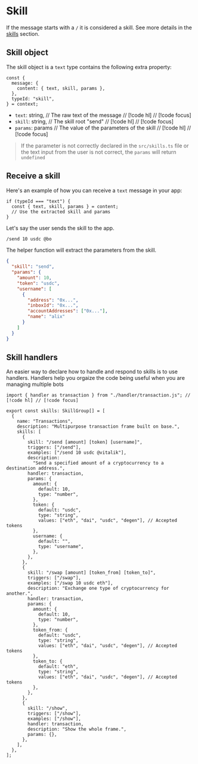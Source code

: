 # Skill

If the message starts with a `/` it is considered a skill. See more details in the [skills](/skills/structure) section.

## Skill object

The skill object is a `text` type contains the following extra property:

```tsx
const {
  message: {
    content: { text, skill, params },
  },
  typeId: "skill",
} = context;
```

- `text`: string, // The raw text of the message // [!code hl] // [!code focus]
- `skill`: string, // The skill root "send" // [!code hl] // [!code focus]
- `params`: params // The value of the parameters of the skill // [!code hl] // [!code focus]

> If the parameter is not correctly declared in the `src/skills.ts` file or the text input from the user is not correct, the `params` will return `undefined`

## Receive a skill

Here's an example of how you can receive a `text` message in your app:

```tsx
if (typeId === "text") {
  const { text, skill, params } = content;
  // Use the extracted skill and params
}
```

Let's say the user sends the skill to the app.

```bash [cmd]
/send 10 usdc @bo
```

The helper function will extract the parameters from the skill.

```json [params]
{
  "skill": "send",
  "params": {
    "amount": 10,
    "token": "usdc",
    "username": [
      {
        "address": "0x...",
        "inboxId": "0x...",
        "accountAddresses": ["0x..."],
        "name": "alix"
      }
    ]
  }
}
```

## Skill handlers

An easier way to declare how to handle and respond to skills is to use handlers. Handlers help you orgaize the code being useful when you are managing multiple bots

```tsx [src/skills.ts]
import { handler as transaction } from "./handler/transaction.js"; // [!code hl] // [!code focus]

export const skills: SkillGroup[] = [
  {
    name: "Transactions",
    description: "Multipurpose transaction frame built on base.",
    skills: [
      {
        skill: "/send [amount] [token] [username]",
        triggers: ["/send"],
        examples: ["/send 10 usdc @vitalik"],
        description:
          "Send a specified amount of a cryptocurrency to a destination address.",
        handler: transaction,
        params: {
          amount: {
            default: 10,
            type: "number",
          },
          token: {
            default: "usdc",
            type: "string",
            values: ["eth", "dai", "usdc", "degen"], // Accepted tokens
          },
          username: {
            default: "",
            type: "username",
          },
        },
      },
      {
        skill: "/swap [amount] [token_from] [token_to]",
        triggers: ["/swap"],
        examples: ["/swap 10 usdc eth"],
        description: "Exchange one type of cryptocurrency for another.",
        handler: transaction,
        params: {
          amount: {
            default: 10,
            type: "number",
          },
          token_from: {
            default: "usdc",
            type: "string",
            values: ["eth", "dai", "usdc", "degen"], // Accepted tokens
          },
          token_to: {
            default: "eth",
            type: "string",
            values: ["eth", "dai", "usdc", "degen"], // Accepted tokens
          },
        },
      },
      {
        skill: "/show",
        triggers: ["/show"],
        examples: ["/show"],
        handler: transaction,
        description: "Show the whole frame.",
        params: {},
      },
    ],
  },
];
```
